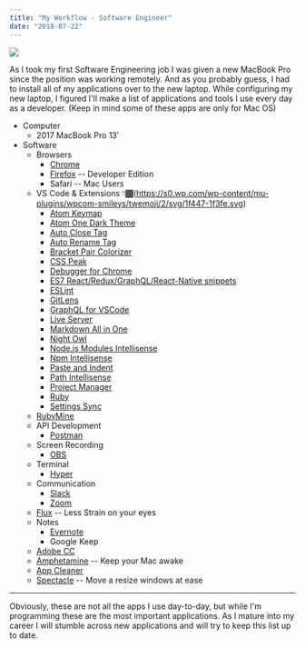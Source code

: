 ```yaml
---
title: "My Workflow - Software Engineer"
date: "2018-07-22"
---
```


![](https://shakhorblog.files.wordpress.com/2018/07/workspace-2-1.png?w=256)

As I took my first Software Engineering job I was given a new MacBook Pro since the position was working remotely. And as you probably guess, I had to install all of my applications over to the new laptop. While configuring my new laptop, I figured I'll make a list of applications and tools I use every day as a developer. (Keep in mind some of these apps are only for Mac OS)

-   Computer
    -   2017 MacBook Pro 13′
-   Software
    -   Browsers
        -   [Chrome](https://www.google.com/chrome/)
        -   [Firefox](https://www.mozilla.org/en-US/firefox/channel/desktop/) -- Developer Edition
        -   Safari -- Mac Users
    -   VS Code & Extensions 👇🏾(https://s0.wp.com/wp-content/mu-plugins/wpcom-smileys/twemoji/2/svg/1f447-1f3fe.svg)
        -   [Atom Keymap](https://marketplace.visualstudio.com/items?itemName=ms-vscode.atom-keybindings)
        -   [Atom One Dark Theme](https://marketplace.visualstudio.com/items?itemName=akamud.vscode-theme-onedark)
        -   [Auto Close Tag](https://marketplace.visualstudio.com/items?itemName=formulahendry.auto-close-tag)
        -   [Auto Rename Tag](https://marketplace.visualstudio.com/items?itemName=formulahendry.auto-rename-tag)
        -   [Bracket Pair Colorizer](https://marketplace.visualstudio.com/items?itemName=CoenraadS.bracket-pair-colorizer)
        -   [CSS Peak](https://marketplace.visualstudio.com/items?itemName=pranaygp.vscode-css-peek)
        -   [Debugger for Chrome](https://marketplace.visualstudio.com/items?itemName=msjsdiag.debugger-for-chrome)
        -   [ES7 React/Redux/GraphQL/React-Native snippets](https://marketplace.visualstudio.com/items?itemName=dsznajder.es7-react-js-snippets)
        -   [ESLint](https://marketplace.visualstudio.com/items?itemName=dbaeumer.vscode-eslint)
        -   [GitLens](https://marketplace.visualstudio.com/items?itemName=eamodio.gitlens)
        -   [GraphQL for VSCode](https://marketplace.visualstudio.com/items?itemName=kumar-harsh.graphql-for-vscode)
        -   [Live Server](https://marketplace.visualstudio.com/items?itemName=ritwickdey.LiveServer)
        -   [Markdown All in One](https://marketplace.visualstudio.com/items?itemName=yzhang.markdown-all-in-one)
        -   [Night Owl](https://marketplace.visualstudio.com/items?itemName=sdras.night-owl)
        -   [Node.js Modules Intellisense](https://marketplace.visualstudio.com/items?itemName=leizongmin.node-module-intellisense)
        -   [Npm Intellisense](https://marketplace.visualstudio.com/items?itemName=christian-kohler.npm-intellisense)
        -   [Paste and Indent](https://marketplace.visualstudio.com/items?itemName=Rubymaniac.vscode-paste-and-indent)
        -   [Path Intellisense](https://marketplace.visualstudio.com/items?itemName=christian-kohler.path-intellisense)
        -   [Project Manager](https://marketplace.visualstudio.com/items?itemName=alefragnani.project-manager)
        -   [Ruby](https://marketplace.visualstudio.com/items?itemName=rebornix.Ruby)
        -   [Settings Sync](https://marketplace.visualstudio.com/items?itemName=Shan.code-settings-sync)
    -   [RubyMine](https://www.jetbrains.com/ruby/)
    -   API Development
        -   [Postman](https://www.getpostman.com/)
    -   Screen Recording
        -   [OBS](https://obsproject.com/)
    -   Terminal
        -   [Hyper](https://hyper.is/)
    -   Communication
        -   [Slack](https://slack.com/)
        -   [Zoom](https://zoom.us/)
    -   [Flux](https://justgetflux.com/) -- Less Strain on your eyes
    -   Notes
        -   [Evernote](https://evernote.com/)
        -   Google Keep
    -   [Adobe CC](https://www.adobe.com/)
    -   [Amphetamine](https://itunes.apple.com/us/app/amphetamine/id937984704?mt=12) -- Keep your Mac awake
    -   [App Cleaner](https://freemacsoft.net/appcleaner/)
    -   [Spectacle](https://www.spectacleapp.com/) -- Move a resize windows at ease

* * * * *

Obviously, these are not all the apps I use day-to-day, but while I'm programming these are the most important applications. As I mature into my career I will stumble across new applications and will try to keep this list up to date.